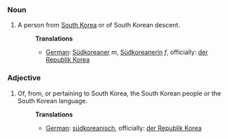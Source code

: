 ===Noun===
#A person from [[South Korea]] or of South Korean descent.
#:'''Translations'''
#:*[[German]]: [[Südkoreaner]] ''m'', [[Südkoreanerin]] ''f'', officially: [[der Republik Korea]]

===Adjective===
#Of, from, or pertaining to South Korea, the South Korean people or the South Korean language.
#:'''Translations'''
#:*[[German]]: [[südkoreanisch]], officially: [[der Republik Korea]]